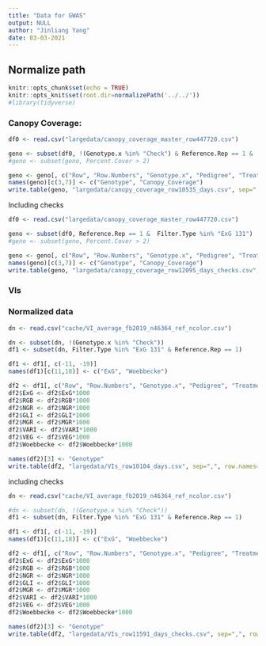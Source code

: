 ```yaml
---
title: "Data for GWAS"
output: NULL
author: "Jinliang Yang"
date: 03-03-2021
---
```


## Normalize path
```r
knitr::opts_chunk$set(echo = TRUE) 
knitr::opts_knit$set(root.dir=normalizePath('../../')) 
#library(tidyverse)
```

### Canopy Coverage:

```r
df0 <- read.csv("largedata/canopy_coverage_master_row447720.csv")

geno <- subset(df0, !(Genotype.x %in% "Check") & Reference.Rep == 1 &  Filter.Type %in% "ExG 131")
#geno <- subset(geno, Percent.Cover > 2)

geno <- geno[, c("Row", "Row.Numbers", "Genotype.x", "Pedigree", "Treatment", "date", "Percent.Cover")]
names(geno)[c(3,7)] <- c("Genotype", "Canopy_Coverage")
write.table(geno, "largedata/canopy_coverage_row10535_days.csv", sep=",", row.names=FALSE, quote=FALSE)
```

Including checks
```r
df0 <- read.csv("largedata/canopy_coverage_master_row447720.csv")

geno <- subset(df0, Reference.Rep == 1 &  Filter.Type %in% "ExG 131")
#geno <- subset(geno, Percent.Cover > 2)

geno <- geno[, c("Row", "Row.Numbers", "Genotype.x", "Pedigree", "Treatment", "date", "Percent.Cover")]
names(geno)[c(3,7)] <- c("Genotype", "Canopy_Coverage")
write.table(geno, "largedata/canopy_coverage_row12095_days_checks.csv", sep=",", row.names=FALSE, quote=FALSE)
```

### VIs

### Normalized data

```r
dn <- read.csv("cache/VI_average_fb2019_n46364_ref_ncolor.csv")

dn <- subset(dn, !(Genotype.x %in% "Check"))
df1 <- subset(dn, Filter.Type %in% "ExG 131" & Reference.Rep == 1)

df1 <- df1[, c(-11, -19)]
names(df1)[c(11,18)] <- c("ExG", "Woebbecke")

df2 <- df1[, c("Row", "Row.Numbers", "Genotype.x", "Pedigree", "Treatment", "date", "ExG", "RGB", "NGR", "GLI", "MGR", "VARI", "VEG", "Woebbecke")]
df2$ExG <- df2$ExG*1000
df2$RGB <- df2$RGB*1000
df2$NGR <- df2$NGR*1000
df2$GLI <- df2$GLI*1000
df2$MGR <- df2$MGR*1000
df2$VARI <- df2$VARI*1000
df2$VEG <- df2$VEG*1000
df2$Woebbecke <- df2$Woebbecke*1000

names(df2)[3] <- "Genotype"
write.table(df2, "largedata/VIs_row10104_days.csv", sep=",", row.names=FALSE, quote=FALSE)
```


including checks

```r
dn <- read.csv("cache/VI_average_fb2019_n46364_ref_ncolor.csv")

#dn <- subset(dn, !(Genotype.x %in% "Check"))
df1 <- subset(dn, Filter.Type %in% "ExG 131" & Reference.Rep == 1)

df1 <- df1[, c(-11, -19)]
names(df1)[c(11,18)] <- c("ExG", "Woebbecke")

df2 <- df1[, c("Row", "Row.Numbers", "Genotype.x", "Pedigree", "Treatment", "date", "ExG", "RGB", "NGR", "GLI", "MGR", "VARI", "VEG", "Woebbecke")]
df2$ExG <- df2$ExG*1000
df2$RGB <- df2$RGB*1000
df2$NGR <- df2$NGR*1000
df2$GLI <- df2$GLI*1000
df2$MGR <- df2$MGR*1000
df2$VARI <- df2$VARI*1000
df2$VEG <- df2$VEG*1000
df2$Woebbecke <- df2$Woebbecke*1000

names(df2)[3] <- "Genotype"
write.table(df2, "largedata/VIs_row11591_days_checks.csv", sep=",", row.names=FALSE, quote=FALSE)
```


